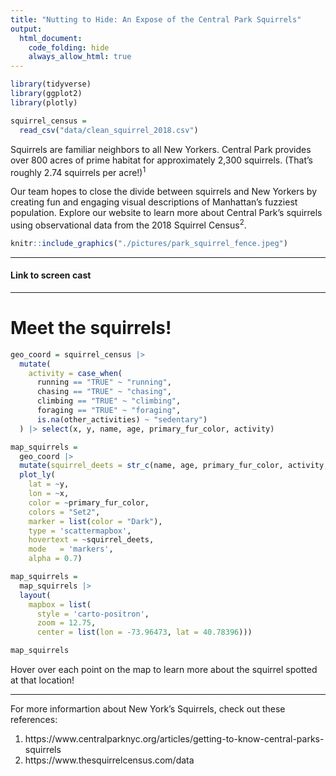 ```yaml
---
title: "Nutting to Hide: An Expose of the Central Park Squirrels"
output: 
  html_document:
    code_folding: hide
    always_allow_html: true
---
```


```r
library(tidyverse)
library(ggplot2)
library(plotly)
```

```r
squirrel_census = 
  read_csv("data/clean_squirrel_2018.csv")
```


Squirrels are familiar neighbors to all New Yorkers. Central Park provides over 800 acres of prime habitat for approximately 2,300 squirrels. (That's roughly 2.74 squirrels per acre!)^1^

Our team hopes to close the divide between squirrels and New Yorkers by creating fun and engaging visual descriptions of Manhattan's fuzziest population. Explore our website to learn more about Central Park's squirrels using observational data from the 2018 Squirrel Census^2^. 

```r
knitr::include_graphics("./pictures/park_squirrel_fence.jpeg")
```
---

#### Link to screen cast 

---

# Meet the squirrels!
```r
geo_coord = squirrel_census |> 
  mutate(
    activity = case_when(
      running == "TRUE" ~ "running",
      chasing == "TRUE" ~ "chasing",
      climbing == "TRUE" ~ "climbing",
      foraging == "TRUE" ~ "foraging",
      is.na(other_activities) ~ "sedentary") 
  ) |> select(x, y, name, age, primary_fur_color, activity)

map_squirrels = 
  geo_coord |> 
  mutate(squirrel_deets = str_c(name, age, primary_fur_color, activity, sep = "<br />")) |>
  plot_ly(
    lat = ~y,
    lon = ~x,
    color = ~primary_fur_color,
    colors = "Set2",
    marker = list(color = "Dark"),
    type = 'scattermapbox',
    hovertext = ~squirrel_deets,
    mode   = 'markers', 
    alpha = 0.7)

map_squirrels = 
  map_squirrels |> 
  layout(
    mapbox = list(
      style = 'carto-positron',
      zoom = 12.75,
      center = list(lon = -73.96473, lat = 40.78396))) 

map_squirrels 
```
Hover over each point on the map to learn more about the squirrel spotted at that location!





---


For more informartion about New York's Squirrels, check out these references: 

1. https://www.centralparknyc.org/articles/getting-to-know-central-parks-squirrels
2. https://www.thesquirrelcensus.com/data



